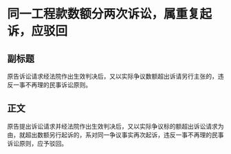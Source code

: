 # 同一工程款数额分两次诉讼，属重复起诉，应驳回
## 副标题
原告诉讼请求经法院作出生效判决后，又以实际争议数额超出诉请另行主张的，违反一事不再理的民事诉讼原则。
## 正文
原告提出诉讼请求并经法院作出生效判决后，又以实际争议标的额超出诉讼请求为由，就超出数额另行起诉的，系对同一争议事实再次起诉，违反一事不再理的民事诉讼原则，应予驳回。